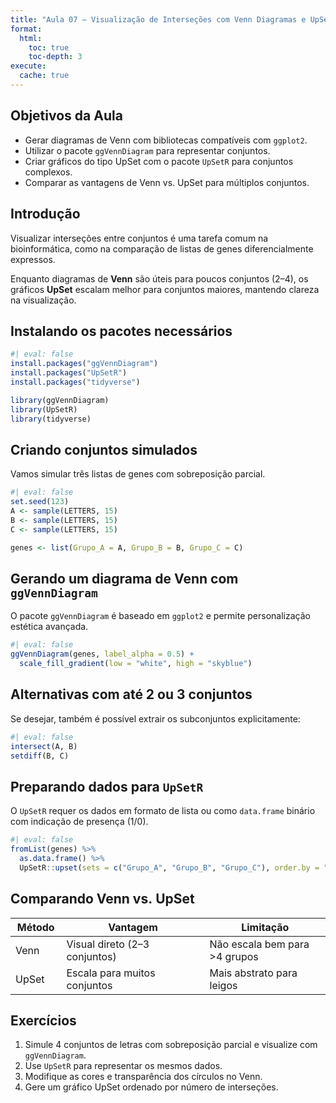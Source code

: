 ```yaml
---
title: "Aula 07 – Visualização de Interseções com Venn Diagramas e UpSetR "
format:
  html:
    toc: true
    toc-depth: 3
execute:
  cache: true
---
```


## Objetivos da Aula

- Gerar diagramas de Venn com bibliotecas compatíveis com `ggplot2`.
- Utilizar o pacote `ggVennDiagram` para representar conjuntos.
- Criar gráficos do tipo UpSet com o pacote `UpSetR` para conjuntos complexos.
- Comparar as vantagens de Venn vs. UpSet para múltiplos conjuntos.

## Introdução

Visualizar interseções entre conjuntos é uma tarefa comum na bioinformática, como na comparação de listas de genes diferencialmente expressos.

Enquanto diagramas de **Venn** são úteis para poucos conjuntos (2–4), os gráficos **UpSet** escalam melhor para conjuntos maiores, mantendo clareza na visualização.

## Instalando os pacotes necessários

```r
#| eval: false
install.packages("ggVennDiagram")
install.packages("UpSetR")
install.packages("tidyverse")

library(ggVennDiagram)
library(UpSetR)
library(tidyverse)
```

## Criando conjuntos simulados

Vamos simular três listas de genes com sobreposição parcial.

```r
#| eval: false
set.seed(123)
A <- sample(LETTERS, 15)
B <- sample(LETTERS, 15)
C <- sample(LETTERS, 15)

genes <- list(Grupo_A = A, Grupo_B = B, Grupo_C = C)
```

## Gerando um diagrama de Venn com `ggVennDiagram`

O pacote `ggVennDiagram` é baseado em `ggplot2` e permite personalização estética avançada.

```r
#| eval: false
ggVennDiagram(genes, label_alpha = 0.5) +
  scale_fill_gradient(low = "white", high = "skyblue")
```

## Alternativas com até 2 ou 3 conjuntos

Se desejar, também é possível extrair os subconjuntos explicitamente:

```r
#| eval: false
intersect(A, B)
setdiff(B, C)
```

## Preparando dados para `UpSetR`

O `UpSetR` requer os dados em formato de lista ou como `data.frame` binário com indicação de presença (1/0).

```r
#| eval: false
fromList(genes) %>%
  as.data.frame() %>%
  UpSetR::upset(sets = c("Grupo_A", "Grupo_B", "Grupo_C"), order.by = "freq")
```

## Comparando Venn vs. UpSet

| Método      | Vantagem                           | Limitação                     |
|-------------|------------------------------------|-------------------------------|
| Venn        | Visual direto (2–3 conjuntos)      | Não escala bem para >4 grupos|
| UpSet       | Escala para muitos conjuntos       | Mais abstrato para leigos     |

## Exercícios

1. Simule 4 conjuntos de letras com sobreposição parcial e visualize com `ggVennDiagram`.
2. Use `UpSetR` para representar os mesmos dados.
3. Modifique as cores e transparência dos círculos no Venn.
4. Gere um gráfico UpSet ordenado por número de interseções.
